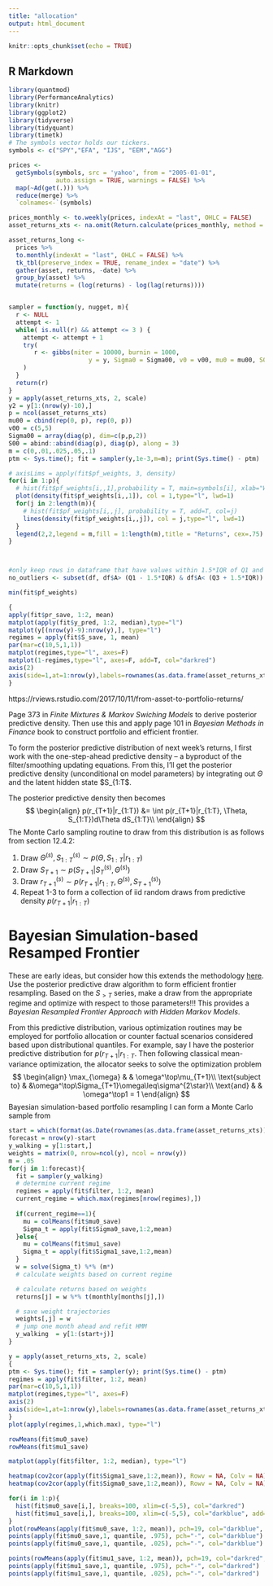 ```yaml
---
title: "allocation"
output: html_document
---
```


```r
knitr::opts_chunk$set(echo = TRUE)
```

## R Markdown
```r
library(quantmod)
library(PerformanceAnalytics)
library(knitr)
library(ggplot2)
library(tidyverse)
library(tidyquant)
library(timetk)
# The symbols vector holds our tickers. 
symbols <- c("SPY","EFA", "IJS", "EEM","AGG")

prices <- 
  getSymbols(symbols, src = 'yahoo', from = "2005-01-01", 
             auto.assign = TRUE, warnings = FALSE) %>% 
  map(~Ad(get(.))) %>% 
  reduce(merge) %>%
  `colnames<-`(symbols)

prices_monthly <- to.weekly(prices, indexAt = "last", OHLC = FALSE)
asset_returns_xts <- na.omit(Return.calculate(prices_monthly, method = "log"))

asset_returns_long <- 
  prices %>% 
  to.monthly(indexAt = "last", OHLC = FALSE) %>% 
  tk_tbl(preserve_index = TRUE, rename_index = "date") %>%
  gather(asset, returns, -date) %>% 
  group_by(asset) %>%  
  mutate(returns = (log(returns) - log(lag(returns))))


sampler = function(y, nugget, m){
  r <- NULL
  attempt <- 1
  while( is.null(r) && attempt <= 3 ) {
    attempt <- attempt + 1
    try(
       r <- gibbs(niter = 10000, burnin = 1000,
                      y = y, Sigma0 = Sigma00, v0 = v00, mu0 = mu00, S0 = S00, h=1, nugget, m)
    )
  }
  return(r)
}
y = apply(asset_returns_xts, 2, scale)
y2 = y[1:(nrow(y)-10),]
p = ncol(asset_returns_xts)
mu00 = cbind(rep(0, p), rep(0, p))
v00 = c(5,5)
Sigma00 = array(diag(p), dim=c(p,p,2))
S00 = abind::abind(diag(p), diag(p), along = 3)
m = c(0,.01,.025,.05,.1)
ptm <- Sys.time(); fit = sampler(y,1e-3,m=m); print(Sys.time() - ptm)

# axisLims = apply(fit$pf_weights, 3, density)
for(i in 1:p){
  # hist(fit$pf_weights[i,,1],probability = T, main=symbols[i], xlab="Weight", ylim=c(0,3), col=1,xlim=c(-5,5))
  plot(density(fit$pf_weights[i,,1]), col = 1,type="l", lwd=1)
  for(j in 2:length(m)){
    # hist(fit$pf_weights[i,,j], probability = T, add=T, col=j)
    lines(density(fit$pf_weights[i,,j]), col = j,type="l", lwd=1)
  }
  legend(2,2,legend = m,fill = 1:length(m),title = "Returns", cex=.75)
}



#only keep rows in dataframe that have values within 1.5*IQR of Q1 and Q3
no_outliers <- subset(df, df$A> (Q1 - 1.5*IQR) & df$A< (Q3 + 1.5*IQR))

min(fit$pf_weights)

{
apply(fit$pr_save, 1:2, mean)
matplot(apply(fit$y_pred, 1:2, median),type="l")
matplot(y[(nrow(y)-9):nrow(y),], type="l")
regimes = apply(fit$S_save, 1, mean)
par(mar=c(10,5,1,1))
matplot(regimes,type="l", axes=F)
matplot(1-regimes,type="l", axes=F, add=T, col="darkred")
axis(2)
axis(side=1,at=1:nrow(y),labels=rownames(as.data.frame(asset_returns_xts)), las=2)
}
```

https://rviews.rstudio.com/2017/10/11/from-asset-to-portfolio-returns/

Page 373 in *Finite Mixtures & Markov Swiching Models* to derive posterior predictive density. Then use this and apply page 101 in *Bayesian Methods in Finance* book to construct portfolio and efficient frontier.

To form the posterior predictive distribution of next week's returns, I first work with the one-step-ahead predictive density -- a byproduct of the filter/smoothing updating equations. From this, I'll get the posterior predictive density (unconditional on model parameters) by integrating out $\Theta$ and the latent hidden state $S_{1:T$.

The posterior predictive density then becomes
$$
\begin{align}
p(r_{T+1}|r_{1:T}) &= \int p(r_{T+1}|r_{1:T}, \Theta, S_{1:T})d\Theta dS_{1:T}\\
\end{align}
$$
The Monte Carlo sampling routine to draw from this distribution is as follows from section 12.4.2:

1. Draw $\Theta^{(s)}, S_{1:T}^{(s)}\sim p(\Theta, S_{1:T}|r_{1:T})$
2. Draw $S_{T+1}\sim p(S_{T+1}|S_T^{(s)}, \Theta^{(s)})$
2. Draw $r_{T+1}^{(s)} \sim p(r_{T+1}|r_{1:T}, \Theta^{(s)}, S_{T+1}^{(s)})$
3. Repeat 1-3 to form a collection of iid random draws from predictive density $p(r_{T+1}|r_{1:T})$

# Bayesian Simulation-based Resamped Frontier 
These are early ideas, but consider how this extends the methodology [here](https://faculty.fuqua.duke.edu/~charvey/Research/Published_Papers/P95_Bayes_vs_Markowitz.pdf).
Use the posterior predictive draw algorithm to form efficient frontier resampling. Based on the $S_{>T}$ series, make a draw from the appropriate regime and optimize with respect to those parameters!!! This provides a *Bayesian Resampled Frontier Approach with Hidden Markov Models*.

From this predictive distribution, various optimization routines may be employed for portfolio allocation or counter factual scenarios considered based upon distributional quantiles. For example, say I have the posterior predictive distribution for $p(r_{T+1}|r_{1:T}$. Then following classical mean-variance optimization, the allocator seeks to solve the optimization problem
$$
\begin{align}
\max_{\omega} & & \omega^\top\mu_{T+1}\\
\text{subject to} &  &\omega^\top\Sigma_{T+1}\omega\leq\sigma^{2\star}\\
\text{and} & & \omega^\top1  = 1
\end{align}
$$
Bayesian simulation-based portfolio resampling I can form a Monte Carlo sample from 


```r


start = which(format(as.Date(rownames(as.data.frame(asset_returns_xts))), "%Y")=="2010")[1]
forecast = nrow(y)-start
y_walking = y[1:start,]
weights = matrix(0, nrow=ncol(y), ncol = nrow(y))
m = .05
for(j in 1:forecast){
  fit = sampler(y_walking)
  # determine current regime
  regimes = apply(fit$filter, 1:2, mean)
  current_regime = which.max(regimes[nrow(regimes),])
  
  if(current_regime==1){
    mu = colMeans(fit$mu0_save)
    Sigma_t = apply(fit$Sigma0_save,1:2,mean)
  }else{
    mu = colMeans(fit$mu1_save)
    Sigma_t = apply(fit$Sigma1_save,1:2,mean)
  }
  w = solve(Sigma_t) %*% (m*)
  # calculate weights based on current regime

  # calculate returns based on weights
  returns[j] = w %*% t(monthly[months[j],])

  # save weight trajectories
  weights[,j] = w
  # jump one month ahead and refit HMM
  y_walking  = y[1:(start+j)]
}

y = apply(asset_returns_xts, 2, scale)
{
ptm <- Sys.time(); fit = sampler(y); print(Sys.time() - ptm)
regimes = apply(fit$filter, 1:2, mean)
par(mar=c(10,5,1,1))
matplot(regimes,type="l", axes=F)
axis(2)
axis(side=1,at=1:nrow(y),labels=rownames(as.data.frame(asset_returns_xts)), las=2)
}
plot(apply(regimes,1,which.max), type="l")
```

```r
rowMeans(fit$mu0_save)
rowMeans(fit$mu1_save)

matplot(apply(fit$filter, 1:2, median), type="l")

heatmap(cov2cor(apply(fit$Sigma1_save,1:2,mean)), Rowv = NA, Colv = NA)
heatmap(cov2cor(apply(fit$Sigma0_save,1:2,mean)), Rowv = NA, Colv = NA)

for(i in 1:p){
  hist(fit$mu0_save[i,], breaks=100, xlim=c(-5,5), col="darkred")
  hist(fit$mu1_save[i,], breaks=100, xlim=c(-5,5), col="darkblue", add=T)
}
plot(rowMeans(apply(fit$mu0_save, 1:2, mean)), pch=19, col="darkblue", ylim = c(-4,4))
points(apply(fit$mu0_save,1, quantile, .975), pch="-", col="darkblue")
points(apply(fit$mu0_save,1, quantile, .025), pch="-", col="darkblue")

points(rowMeans(apply(fit$mu1_save, 1:2, mean)), pch=19, col="darkred", ylim = c(-4,4))
points(apply(fit$mu1_save,1, quantile, .975), pch="-", col="darkred")
points(apply(fit$mu1_save,1, quantile, .025), pch="-", col="darkred")
```
